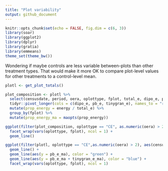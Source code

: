 ```yaml
---
title: "Plot variability"
output: github_document
---
```


```r
knitr::opts_chunk$set(echo = FALSE, fig.dim = c(6, 3))
library(soar)
library(ggplot2)
library(dplyr)
library(gratia)
library(emmeans)
theme_set(theme_bw())
```

Wondering if maybe controls are less variable between-plots than other treatment types. That would make it more OK to compare plot-level values for other treatments to a control-level mean.

```r

plotl <- get_plot_totals()

```


```r

plot_composition <- plotl %>%
  select(censusdate, period, oera, oplottype, fplot, total_e, dipo_e, pb_e, tinygran_e) %>%
  tidyr::pivot_longer(cols = c(dipo_e, pb_e, tinygran_e), names_to = "rodents", values_to = "energy") %>%
  mutate(prop_energy = energy / total_e) %>%
  group_by(fplot) %>%
  mutate(prop_energy_ma = maopts(prop_energy))

ggplot(filter(plot_composition, oplottype == "CE", as.numeric(oera) > 2, fplot == 2), aes(censusdate, energy, color = rodents, group = fplot)) +
  facet_wrap(vars(oplottype, fplot), ncol = 1) +
  geom_line()

ggplot(filter(plotl, oplottype == "CE",as.numeric(oera) > 2), aes(censusdate, total_e_ma)) +
  geom_line() +
  geom_line(aes(y = pb_e_ma), color = "green") +
  geom_line(aes(y = pb_e_ma + tinygran_e_ma), color = "blue") +
  facet_wrap(vars(oplottype, fplot), ncol = 1)


```